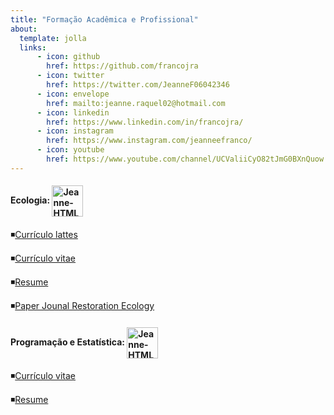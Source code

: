 ---
title: "Formação Acadêmica e Profissional"
about:
  template: jolla
  links:
      - icon: github
        href: https://github.com/francojra
      - icon: twitter
        href: https://twitter.com/JeanneF06042346
      - icon: envelope
        href: mailto:jeanne.raquel02@hotmail.com
      - icon: linkedin
        href: https://www.linkedin.com/in/francojra/
      - icon: instagram
        href: https://www.instagram.com/jeanneefranco/
      - icon: youtube
        href: https://www.youtube.com/channel/UCValiiCyO82tJmG0BXnQuow
---

<html>

<body>

<div style="text-align:left">

<p>

<h4>

Ecologia: <img src="https://img.icons8.com/parakeet/512/forest.png" alt="Jeanne-HTML" align="center" height="50" width="50"/>

</p>

</h4>

</div>

</body>

</html>

<div style="text-align:left">

◾️[Currículo lattes](curriculo_lattes_Jeanne_Franco.pdf)

◾️[Currículo vitae](curriculum_vitae_jeanne_franco_pt.pdf)

◾️[Resume](curriculum_vitae_jeanne_franco_en.pdf)

◾️[Paper Jounal Restoration Ecology](paper_Jeanne_Gustavo_Gislene.pdf)

</div>

<html>

<body>

<div style="text-align:left">

<p>

<h4>

Programação e Estatística: <img src="https://img.icons8.com/color/512/code.png" alt="Jeanne-HTML" align="center" height="50" width="50"/>

</p>

</h4>

</div>

</body>

</html>

<div style="text-align:left">

◾️[Currículo vitae](resume_jeanne_franco_pt.pdf)

◾️[Resume](resume_jeanne_franco_en.pdf)

</div>